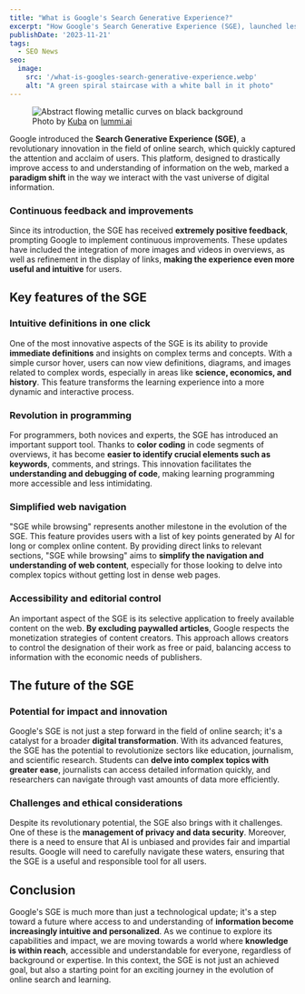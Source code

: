 ```yaml
---
title: "What is Google's Search Generative Experience?"
excerpt: "How Google's Search Generative Experience (SGE), launched less than three months ago, is already redefining the way we search online."
publishDate: '2023-11-21'
tags:
  - SEO News
seo:
  image:
    src: '/what-is-googles-search-generative-experience.webp'
    alt: "A green spiral staircase with a white ball in it photo"
---
```


<figure>
  <Image 
    id="cover-img" 
    src={coverImage} 
    loading="eager" 
    priority={true}
    alt="Abstract flowing metallic curves on black background" 
  />
  <figcaption>
    Photo by <a href="https://www.lummi.ai/creator/kubadesign">Kuba</a> on <a href="https://www.lummi.ai/">lummi.ai</a>
  </figcaption>
</figure>

Google introduced the **Search Generative Experience (SGE)**, a revolutionary innovation in the field of online search, which quickly captured the attention and acclaim of users. This platform, designed to drastically improve access to and understanding of information on the web, marked a **paradigm shift** in the way we interact with the vast universe of digital information.

### Continuous feedback and improvements

Since its introduction, the SGE has received **extremely positive feedback**, prompting Google to implement continuous improvements. These updates have included the integration of more images and videos in overviews, as well as refinement in the display of links, **making the experience even more useful and intuitive** for users.

## Key features of the SGE

### Intuitive definitions in one click

One of the most innovative aspects of the SGE is its ability to provide **immediate definitions** and insights on complex terms and concepts. With a simple cursor hover, users can now view definitions, diagrams, and images related to complex words, especially in areas like **science, economics, and history**. This feature transforms the learning experience into a more dynamic and interactive process.

### Revolution in programming

For programmers, both novices and experts, the SGE has introduced an important support tool. Thanks to **color coding** in code segments of overviews, it has become **easier to identify crucial elements such as keywords**, comments, and strings. This innovation facilitates the **understanding and debugging of code**, making learning programming more accessible and less intimidating.

### Simplified web navigation

"SGE while browsing" represents another milestone in the evolution of the SGE. This feature provides users with a list of key points generated by AI for long or complex online content. By providing direct links to relevant sections, "SGE while browsing" aims to **simplify the navigation and understanding of web content**, especially for those looking to delve into complex topics without getting lost in dense web pages.

### Accessibility and editorial control

An important aspect of the SGE is its selective application to freely available content on the web. **By excluding paywalled articles**, Google respects the monetization strategies of content creators. This approach allows creators to control the designation of their work as free or paid, balancing access to information with the economic needs of publishers.

## The future of the SGE

### Potential for impact and innovation

Google's SGE is not just a step forward in the field of online search; it's a catalyst for a broader **digital transformation**. With its advanced features, the SGE has the potential to revolutionize sectors like education, journalism, and scientific research. Students can **delve into complex topics with greater ease**, journalists can access detailed information quickly, and researchers can navigate through vast amounts of data more efficiently.

### Challenges and ethical considerations

Despite its revolutionary potential, the SGE also brings with it challenges. One of these is the **management of privacy and data security**. Moreover, there is a need to ensure that AI is unbiased and provides fair and impartial results. Google will need to carefully navigate these waters, ensuring that the SGE is a useful and responsible tool for all users.

## Conclusion

Google's SGE is much more than just a technological update; it's a step toward a future where access to and understanding of **information become increasingly intuitive and personalized**. As we continue to explore its capabilities and impact, we are moving towards a world where **knowledge is within reach**, accessible and understandable for everyone, regardless of background or expertise. In this context, the SGE is not just an achieved goal, but also a starting point for an exciting journey in the evolution of online search and learning.
